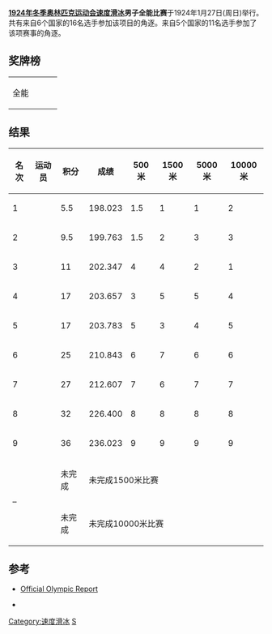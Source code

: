 {{Speed skatingAt1924WinterOlympics}}
'''[[1924年冬季奥林匹克运动会速度滑冰比赛|1924年冬季奥林匹克运动会速度滑冰]]男子全能比赛'''于1924年1月27日(周日)举行。共有来自6个国家的16名选手参加该项目的角逐。来自5个国家的11名选手参加了该项赛事的角逐。
==奖牌榜==
{| {{MedalistTable|type=项目}} 
|-
| 全能
| {{flagIOCmedalist|[[克拉斯·通贝里|克拉斯·通贝里]]|FIN|1924年冬季}}
| {{flagIOCmedalist|[[罗阿尔·拉森|罗阿尔·拉森]]|NOR|1924年冬季}}
| {{flagIOCmedalist|[[尤利乌斯·斯库特纳布|尤利乌斯·斯库特纳布]]|FIN|1924年冬季}}
|}

==结果==

{| class="wikitable" style="text-align:center"
!名次!!运动员!!积分!!成绩!!500米!!1500米!!5000米!!10000米
|-
|bgcolor=gold| 1 ||align=left| {{flagIOCathlete|[[克拉斯·通贝里|克拉斯·通贝里]]|FIN|1924年冬季}} || 5.5 || 198.023 || 1.5 || 1 || 1 || 2
|-
|bgcolor=silver| 2 ||align=left| {{flagIOCathlete|[[罗阿尔·拉森|罗阿尔·拉森]]|NOR|1924年冬季}} || 9.5 || 199.763 || 1.5 || 2 || 3 || 3
|-
|bgcolor=cc9966| 3 ||align=left| {{flagIOCathlete|[[尤利乌斯·斯库特纳布|尤利乌斯·斯库特纳布]]|FIN|1924年冬季}} || 11 || 202.347 || 4 || 4 || 2 || 1
|-
| 4 ||align=left| {{flagIOCathlete|[[Harald_Strøm|Harald Strøm]]|NOR|1924年冬季}} || 17 || 203.657 || 3 || 5 || 5 || 4
|-
| 5 ||align=left| {{flagIOCathlete|[[西居尔·莫恩|西居尔·莫恩]]|NOR|1924年冬季}} || 17 || 203.783 || 5 || 3 || 4 || 5
|-
| 6 ||align=left| {{flagIOCathlete|[[Léonhard_Quaglia|Léonhard Quaglia]]|FRA|1924年冬季}} || 25 || 210.843 || 6 || 7 || 6 || 6
|-
| 7 ||align=left| {{flagIOCathlete|[[艾伯茨·伦巴|艾伯茨·伦巴]]|LAT|1924年冬季}} || 27 || 212.607 || 7 || 6 || 7 || 7
|-
| 8 ||align=left| {{flagIOCathlete|[[Leon_Jucewicz|Leon Jucewicz]]|POL|1924年冬季}} || 32 || 226.400 || 8 || 8 || 8 || 8
|-
| 9 ||align=left| {{flagIOCathlete|[[André_Gegout|André Gegout]]|FRA|1924年冬季}} || 36 || 236.023 || 9 || 9 || 9 || 9
|-
|rowspan=2| – ||align=left| {{flagIOCathlete|[[阿赛尔·瓦勒纽斯|阿赛尔·瓦勒纽斯]]|FIN|1924年冬季}} || 未完成 ||colspan=5| 未完成1500米比赛
|-
|align=left| {{flagIOCathlete|[[乔治·德·维尔德|乔治·德·维尔德]]|FRA|1924年冬季}} || 未完成 ||colspan=5| 未完成10000米比赛
|}

==参考==
*[https://web.archive.org/web/20080410085129/http://www.la84foundation.org/6oic/OfficialReports/1924/1924.pdf Official Olympic Report]
* {{cite web | last = Wudarski | first = Pawel | year = 1999 | url = http://olympic.w.interia.pl/ | title = Wyniki Igrzysk Olimpijskich | accessdate = 18 May 2008 | archive-date = 2007-06-19 | archive-url = https://web.archive.org/web/20070619232111/http://www.skateresults.com/skater/show/1177 | dead-url = no }} {{Pl icon}}

{{DEFAULTSORT:Speed Skating At The 1924 Winter Olympics - Men's All-Round}}
[[Category:速度滑冰|Category:速度滑冰]]
[[Category:1924年冬季奥林匹克运动会赛事|S]]